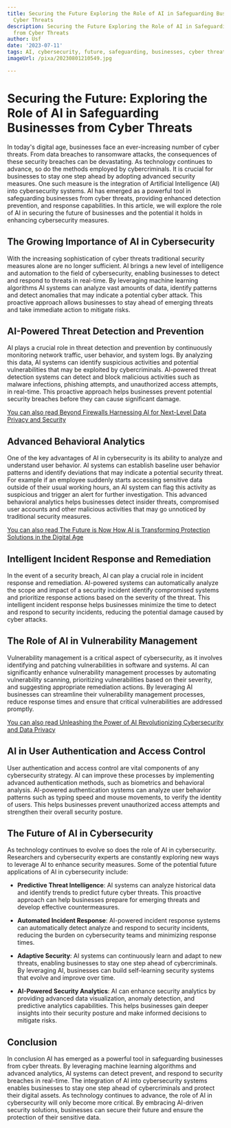 ```yaml
---
title: Securing the Future Exploring the Role of AI in Safeguarding Businesses from
  Cyber Threats
description: Securing the Future Exploring the Role of AI in Safeguarding Businesses
  from Cyber Threats
author: Usf
date: '2023-07-11'
tags: AI, cybersecurity, future, safeguarding, businesses, cyber threats
imageUrl: /pixa/20230801210549.jpg

---
```

#  Securing the Future: Exploring the Role of AI in Safeguarding Businesses from  Cyber Threats

In today's digital age, businesses face an ever-increasing number of cyber threats. From  data breaches to ransomware attacks, the consequences  of these security breaches can be devastating. As technology  continues to advance, so do the methods  employed by cybercriminals. It is crucial for businesses to stay  one  step ahead by adopting advanced security measures. One such measure is the integration of Artificial Intelligence  (AI) into cybersecurity systems. AI  has  emerged as a powerful tool  in safeguarding businesses from cyber threats,  providing enhanced detection prevention, and response capabilities. In this article, we will explore  the role of AI in securing  the future of businesses  and the  potential it holds in enhancing cybersecurity measures.

## The Growing Importance of AI in Cybersecurity

With the increasing sophistication of cyber threats  traditional security measures alone  are no longer sufficient. AI brings a new level of  intelligence and automation to the field of cybersecurity, enabling businesses to detect and respond to  threats in real-time. By leveraging  machine  learning  algorithms AI systems can analyze vast amounts of data,  identify patterns and detect  anomalies that may indicate a potential cyber attack. This proactive approach allows  businesses to stay ahead of  emerging threats and take immediate  action to mitigate risks.

## AI-Powered Threat Detection  and Prevention

AI plays a crucial role in  threat detection and prevention  by continuously monitoring network traffic, user behavior, and system logs. By analyzing this data, AI systems can identify suspicious activities and potential vulnerabilities  that may  be exploited by cybercriminals. AI-powered threat detection systems can detect and block malicious  activities such as malware infections, phishing attempts, and unauthorized access attempts, in real-time. This proactive approach helps businesses prevent potential security breaches before they can cause significant  damage.

[You  can also read Beyond  Firewalls Harnessing AI for Next-Level Data Privacy and Security](Beyond%20Firewalls%20Harnessing%20AI%20for%20Next-Level%20Data%20Privacy%20and%20Security)


## Advanced Behavioral Analytics

One of the key advantages of AI in cybersecurity is  its ability to analyze and understand user behavior. AI systems can  establish baseline user behavior patterns and identify deviations that may indicate a potential security threat. For example if an employee suddenly  starts accessing sensitive data outside of  their usual working hours, an AI  system can flag this activity as suspicious and trigger an alert  for further investigation. This advanced behavioral analytics helps businesses detect insider threats, compromised user accounts and other  malicious activities that may go unnoticed by traditional security measures.

[You can also read The Future is Now How AI is Transforming Protection  Solutions in the Digital Age](The%20Future%20is%20Now%20How%20AI%20is%20Transforming%20Protection%20Solutions%20in%20the%20Digital%20Age)


## Intelligent Incident  Response and Remediation

In the event of a security breach, AI can play a crucial role in incident response and remediation. AI-powered systems can automatically analyze the scope and  impact of a security incident identify compromised  systems and prioritize response actions based on  the severity of the threat. This intelligent incident response helps businesses minimize the time to detect and respond to security incidents, reducing the potential damage caused by cyber attacks.

## The Role of AI  in Vulnerability Management

Vulnerability management is a critical aspect of cybersecurity, as it involves identifying and patching vulnerabilities in software and systems. AI  can significantly enhance vulnerability management processes by automating vulnerability scanning, prioritizing vulnerabilities based on their severity, and suggesting appropriate remediation actions. By leveraging  AI businesses can streamline their vulnerability management processes, reduce response times and ensure that critical vulnerabilities are addressed promptly.

[You  can also  read Unleashing the Power of AI Revolutionizing Cybersecurity and Data Privacy](Unleashing%20the%20Power%20of%20AI%20Revolutionizing%20Cybersecurity%20and%20Data%20Privacy)


##  AI in User Authentication  and Access Control

User authentication and access control are  vital components of any  cybersecurity strategy. AI can improve these processes  by implementing  advanced authentication  methods, such as biometrics and behavioral analysis. AI-powered authentication systems can analyze user behavior patterns such as typing speed and mouse movements, to  verify the identity of users. This helps businesses prevent unauthorized access attempts and strengthen  their overall security posture.

## The Future of AI in Cybersecurity

As  technology continues to evolve so does the role of AI in cybersecurity. Researchers and cybersecurity experts are constantly exploring new ways to leverage AI to enhance security measures. Some of the potential future applications of AI in cybersecurity include:

- **Predictive Threat Intelligence**: AI  systems can analyze historical data and identify trends to predict future cyber threats. This proactive approach can help businesses prepare for emerging threats and develop effective countermeasures.

- **Automated Incident Response**: AI-powered incident  response systems  can automatically detect analyze and respond to  security incidents, reducing the burden on cybersecurity teams and minimizing response times.

-  **Adaptive Security**: AI systems can  continuously learn and  adapt to new threats,  enabling businesses  to  stay one step ahead  of cybercriminals. By leveraging AI,  businesses can build self-learning  security systems that evolve and improve over time.

- **AI-Powered Security Analytics**: AI can enhance security  analytics  by providing advanced data visualization, anomaly detection, and predictive analytics capabilities. This helps businesses gain deeper insights  into their security posture and make informed decisions to mitigate risks.

## Conclusion

In conclusion  AI has emerged as a powerful tool in safeguarding businesses  from cyber threats. By leveraging machine learning algorithms  and advanced analytics, AI systems can detect prevent,  and respond to security breaches in real-time. The integration of AI into cybersecurity  systems enables businesses  to stay one step ahead of cybercriminals and protect their digital assets. As technology  continues to advance, the role of AI in cybersecurity will only  become more critical. By embracing AI-driven security  solutions, businesses can secure their future and ensure the protection of their sensitive data.